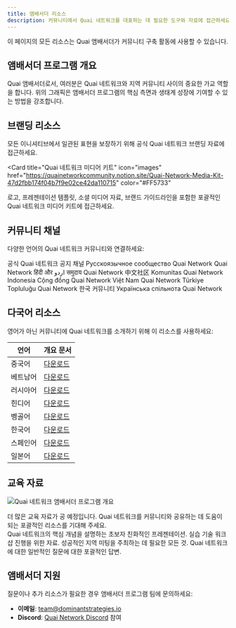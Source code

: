 ```yaml
---
title: 앰배서더 리소스
description: 커뮤니티에서 Quai 네트워크를 대표하는 데 필요한 도구와 자료에 접근하세요.
---
```


<Note>
  이 페이지의 모든 리소스는 Quai 앰배서더가 커뮤니티 구축 활동에 사용할 수 있습니다.
</Note>

## 앰배서더 프로그램 개요

Quai 앰배서더로서, 여러분은 Quai 네트워크와 지역 커뮤니티 사이의 중요한 가교 역할을 합니다. 위의 그래픽은 앰배서더 프로그램의 핵심 측면과 생태계 성장에 기여할 수 있는 방법을 강조합니다.

## 브랜딩 리소스

모든 이니셔티브에서 일관된 표현을 보장하기 위해 공식 Quai 네트워크 브랜딩 자료에 접근하세요.

<Card
  title="Quai 네트워크 미디어 키트"
  icon="images"
  href="https://quainetworkcommunity.notion.site/Quai-Network-Media-Kit-47d2fbb174f04b7f9e02ce42da110715"
  color="#FF5733"
>
  로고, 프레젠테이션 템플릿, 소셜 미디어 자료, 브랜드 가이드라인을 포함한 포괄적인 Quai 네트워크 미디어 키트에 접근하세요.
</Card>

## 커뮤니티 채널

다양한 언어의 Quai 네트워크 커뮤니티와 연결하세요:

<CardGroup cols={3}>
  <Card
    title="공지사항"
    icon="bullhorn"
    href="https://t.me/QuaiNetwork_Announcements"
  >
    공식 Quai 네트워크 공지 채널
  </Card>
  <Card
    title="러시아어"
    icon="telegram"
    href="https://t.me/QuaiNetwork_Ru"
  >
    Русскоязычное сообщество Quai Network
  </Card>
  <Card
    title="힌디어 & 우르두어"
    icon="telegram"
    href="https://t.me/QuaiNetworkHindi_Urdu"
  >
    Quai Network हिंदी और اردو समुदाय
  </Card>
  <Card
    title="중국어"
    icon="telegram"
    href="https://t.me/QuaiNetwork_Mandarin"
  >
    Quai Network 中文社区
  </Card>
  <Card
    title="인도네시아어"
    icon="telegram"
    href="https://t.me/QuaiNetwork_Indonesian"
  >
    Komunitas Quai Network Indonesia
  </Card>
  <Card
    title="베트남어"
    icon="telegram"
    href="https://t.me/QuaiNetwork_Vietnamese"
  >
    Cộng đồng Quai Network Việt Nam
  </Card>
  <Card
    title="터키어"
    icon="telegram"
    href="https://t.me/QuaiNetwork_Turkish"
  >
    Quai Network Türkiye Topluluğu
  </Card>
  <Card
    title="한국어"
    icon="telegram"
    href="https://t.me/Quai_Korea"
  >
    Quai Network 한국 커뮤니티
  </Card>
  <Card
    title="우크라이나어"
    icon="telegram"
    href="https://t.me/quainetworkua"
  >
    Українська спільнота Quai Network
  </Card>
</CardGroup>

## 다국어 리소스

영어가 아닌 커뮤니티에 Quai 네트워크를 소개하기 위해 이 리소스를 사용하세요:

| 언어 | 개요 문서 |
|----------|-------------------|
| 중국어 | [다운로드](https://drive.google.com/file/d/1iBBPboaW8cfpEoIBCjqRI_ZkiEop7Pjg/view?usp=sharing) |
| 베트남어 | [다운로드](https://drive.google.com/file/d/1e9O5xreiOH2uB-l9ISJw5SD8hmxz8Yw3/view?usp=drive_link) |
| 러시아어 | [다운로드](https://drive.google.com/file/d/1oc8eLWgvDQ4ywLu2MgivRRTQMP6WIkfH/view?usp=drive_link) |
| 힌디어 | [다운로드](https://drive.google.com/file/d/11kEond0HbTOu-8fE5cByH_4BDTNsDjwc/view?usp=drive_link) |
| 벵골어 | [다운로드](https://drive.google.com/file/d/16KIE3LjQzZhEBFLvLnUaeUXaz4bfLD59/view?usp=drive_link) |
| 한국어 | [다운로드](https://drive.google.com/file/d/140FgF-yJdUuf04UZXcgWOwaS09uQKSdd/view?usp=drive_link) |
| 스페인어 | [다운로드](https://drive.google.com/file/d/1VRNcophVDISd0k9a00QcGv7Oj1HA5xTW/view?usp=sharing) |
| 일본어 | [다운로드](https://drive.google.com/file/d/12MdLcGuYh5aL2Dkb87jrT5d4QGpAUQv1/view?usp=sharing) |

## 교육 자료

![Quai 네트워크 앰배서더 프로그램 개요](/images/Ambassadors/quai-overview.png)

<Note type="warning">
  더 많은 교육 자료가 공 예정입니다. Quai 네트워크를 커뮤니티와 공유하는 데 도움이 되는 포괄적인 리소스를 기대해 주세요.
</Note>

<div className="opacity-50 pointer-events-none">
<CardGroup cols={2}>
  <Card
    title="Quai 소개"
    icon="chalkboard-user"
    href="#"
  >
    Quai 네트워크의 핵심 개념을 설명하는 초보자 친화적인 프레젠테이션.
  </Card>
  <Card
    title="기술 워크샵"
    icon="code"
    href="#"
  >
    실습 기술 워크샵 진행을 위한 자료.
  </Card>
</CardGroup>

<CardGroup cols={2}>
  <Card
    title="커뮤니티 미팅 키트"
    icon="people-group"
    href="#"
  >
    성공적인 지역 미팅을 주최하는 데 필요한 모든 것.
  </Card>
  <Card
    title="FAQ 문서"
    icon="circle-question"
    href="#"
  >
    Quai 네트워크에 대한 일반적인 질문에 대한 포괄적인 답변.
  </Card>
</CardGroup>
</div>

## 앰배서더 지원

질문이나 추가 리소스가 필요한 경우 앰배서더 프로그램 팀에 문의하세요:

- **이메일**: team@dominantstrategies.io
- **Discord**: [Quai Network Discord](https://discord.gg/quai) 참여
